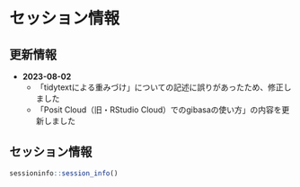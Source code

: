 # セッション情報 {#sessioninfo}

## 更新情報

- **2023-08-02**
  - 「tidytextによる重みづけ」についての記述に誤りがあったため、修正しました
  - 「Posit Cloud（旧・RStudio Cloud）でのgibasaの使い方」の内容を更新しました

## セッション情報

```r
sessioninfo::session_info()
```
